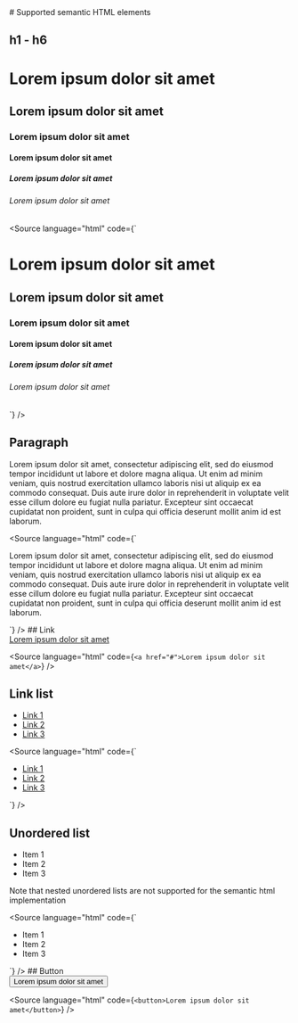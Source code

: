
<Meta title="foundations/Semantic HTML/Supported semantic elements"/>
# Supported semantic HTML elements

## h1 - h6
<Unstyled>
<div className="nijmegen-html">
    <h1>Lorem ipsum dolor sit amet</h1>
    <h2>Lorem ipsum dolor sit amet</h2>
    <h3>Lorem ipsum dolor sit amet</h3>
    <h4>Lorem ipsum dolor sit amet</h4>
    <h5>Lorem ipsum dolor sit amet</h5>
    <h6>Lorem ipsum dolor sit amet</h6>
</div>
</Unstyled>

<Source language="html" code={`
<h1>Lorem ipsum dolor sit amet</h1>
<h2>Lorem ipsum dolor sit amet</h2>
<h3>Lorem ipsum dolor sit amet</h3>
<h4>Lorem ipsum dolor sit amet</h4>
<h5>Lorem ipsum dolor sit amet</h5>
<h6>Lorem ipsum dolor sit amet</h6>

`} />
## Paragraph

<Unstyled>
<div className="nijmegen-html">
<p>Lorem ipsum dolor sit amet, consectetur adipiscing elit, sed do eiusmod tempor incididunt ut labore et dolore magna aliqua. Ut enim ad minim veniam, quis nostrud exercitation ullamco laboris nisi ut aliquip ex ea commodo consequat. Duis aute irure dolor in reprehenderit in voluptate velit esse cillum dolore eu fugiat nulla pariatur. Excepteur sint occaecat cupidatat non proident, sunt in culpa qui officia deserunt mollit anim id est laborum.</p>
</div>
</Unstyled>

<Source language="html" code={`
<p>Lorem ipsum dolor sit amet, consectetur adipiscing elit, sed do eiusmod tempor incididunt ut labore et dolore magna aliqua. Ut enim ad minim veniam, quis nostrud exercitation ullamco laboris nisi ut aliquip ex ea commodo consequat. Duis aute irure dolor in reprehenderit in voluptate velit esse cillum dolore eu fugiat nulla pariatur. Excepteur sint occaecat cupidatat non proident, sunt in culpa qui officia deserunt mollit anim id est laborum.</p>
`} />
## Link

<Unstyled>
<div className="nijmegen-html">
<a href="#">Lorem ipsum dolor sit amet</a>
</div>
</Unstyled>

<Source language="html" code={`
<a href="#">Lorem ipsum dolor sit amet</a>
`} />

## Link list

<Unstyled>
<div className="nijmegen-html">
<ul>
    <li><a href="#">Link 1</a></li>
    <li><a href="#">Link 2</a></li>
    <li><a href="#">Link 3</a></li>
</ul>
</div>
</Unstyled>

<Source language="html" code={`
<ul>
    <li><a href="#">Link 1</a></li>
    <li><a href="#">Link 2</a></li>
    <li><a href="#">Link 3</a></li>
</ul>
`} />

## Unordered list
<Unstyled>
<div className="nijmegen-html">
<ul>
    <li><span>Item 1</span></li>
    <li><span>Item 2</span></li>
    <li><span>Item 3</span></li>
</ul>
</div>
</Unstyled>
Note that nested unordered lists are not supported for the semantic html implementation

<Source language="html" code={`
<ul>
    <li><span>Item 1</span></li>
    <li><span>Item 2</span></li>
    <li><span>Item 3</span></li>
</ul>
`} />
## Button

<Unstyled>
<div className="nijmegen-html">
<button>Lorem ipsum dolor sit amet</button>
</div>
</Unstyled>

<Source language="html" code={`
<button>Lorem ipsum dolor sit amet</button>
`} />
